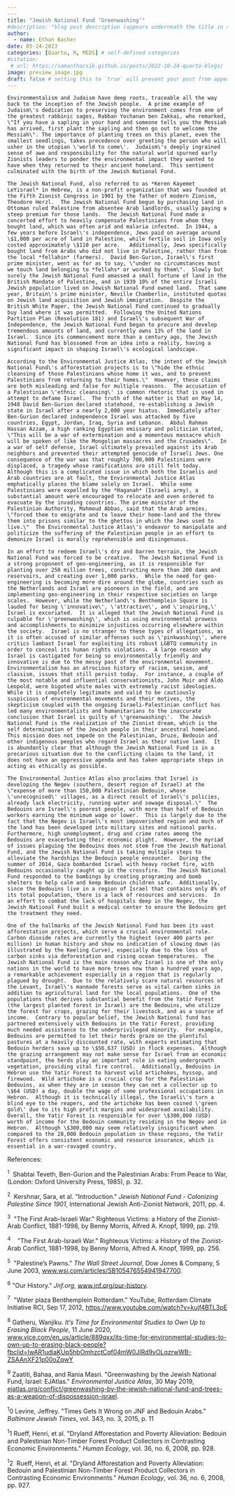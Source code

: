 ```yaml
---
---
title: "Jewish National Fund ‘Greenwashing’"
#description: "blog post description (appears underneath the title in smaller text) which is included on the listing page"
author:
  - name: Ethan Bacher
date: 05-24-2023
categories: [Quarto, R, MEDS] # self-defined categories
#citation: 
 # url: https://samanthacsik.github.io/posts/2022-10-24-quarto-blogs/ 
image: preview_image.jpg
draft: false # setting this to `true` will prevent your post from appearing on your listing page until you're ready!
---
```


	Environmentalism and Judaism have deep roots, traceable all the way back to the inception of the Jewish people.  A prime example of Judaism\'s dedication to preserving the environment comes from one of the greatest rabbinic sages, Rabban Yochanan ben Zakkai, who remarked, \"If you have a sapling in your hand and someone tells you the Messiah has arrived, first plant the sapling and then go out to welcome the Messiah\". The importance of planting trees on this planet, even the smallest seedlings, takes precedence over greeting the person who will usher in the utopian \'world to come\'.  Judaism\'s deeply ingrained sense of awe and responsibility for the natural world spurned early Zionists leaders to ponder the environmental impact they wanted to have when they returned to their ancient homeland.  This sentiment culminated with the birth of the Jewish National Fund.   

	The Jewish National Fund, also referred to as *Keren Kayemet LeYisrael* in Hebrew, is a non-profit organization that was founded at the Fifth Zionist Congress in 1901 by the father of modern Zionism, Theodore Herzl.  The Jewish National Fund begun by purchasing land in Ottoman ruled Palestine from absentee Arab landlords, usually paying a steep premium for those lands.  The Jewish National Fund made a concerted effort to heavily compensate Palestinians from whom they bought land, which was often arid and malaria infested.  In 1944, a few years before Israel\'s independence, Jews paid on average around \$1,000 per acre of land in Palestine, while fertile soil in Iowa only costed approximately \$110 per acre.   Additionally, Jews specifically bought land from Arabs who did not live in Palestine, rather than from the local *fellahin* (farmers).  David Ben-Gurion, Israel\'s first prime minister, went as for as to say, \"under no circumstances must we touch land belonging to *fellahs* or worked by them\".  Slowly but surely the Jewish National Fund amassed a small fortune of land in the British Mandate of Palestine, and in 1939 10% of the entire Israeli Jewish population lived on Jewish National Fund owned land.  That same year, Britain\'s prime minister, Neville Chamberlin, instituted quotas on Jewish land acquisition and Jewish immigration.  Despite the British White Paper, the Jewish National Fund continued to gradually buy land where it was permitted.  Following the United Nations Partition Plan (Resolution 181) and Israel\'s subsequent War of Independence, the Jewish National Fund began to procure and develop tremendous amounts of land, and currently owns 13% of the land in Israel.  Since its commencement more than a century ago, the Jewish National Fund has blossomed from an idea into a reality, having a significant impact in shaping Israel\'s ecological landscape.

	According to the Environmental Justice Atlas, the intent of the Jewish National Fund\'s afforestation projects is to \"hide the ethnic cleansing of those Palestinians whose home it was, and to prevent Palestinians from returning to their homes.\"  However, these claims are both misleading and false for multiple reasons.  The accusation of a Palestinian \'ethnic cleansing\' is common rhetoric that is used in attempt to defame Israel.  The truth of the matter is that on May 14, 1948 David Ben-Gurion declared statehood, re-establishing a Jewish state in Israel after a nearly 2,000 year hiatus.  Immediately after Ben-Gurion declared independence Israel was attacked by five countries, Egypt, Jordan, Iraq, Syria and Lebanon.  Abdul Rahman Hassan Azzam, a high ranking Egyptian emissary and politician stated, \"This will be a war of extermination and a momentous massacre which will be spoken of like the Mongolian massacres and the Crusades\".  In a war of self defense, Israel ultimately prevailed against its Arab neighbors and prevented their attempted genocide of Israeli Jews. One consequence of the war was that roughly 700,000 Palestinians were displaced, a tragedy whose ramifications are still felt today.  Although this is a complicated issue in which both the Israelis and Arab countries are at fault, the Environmental Justice Atlas emphatically places the blame solely on Israel.  While some Palestinians were expelled by the *Haganah* (Israeli army), a substantial amount were encouraged to relocate and even ordered to evacuate by the invading countries. The prime minister of the Palestinian Authority, Mahmoud Abbas, said that the Arab armies, \"forced them to emigrate and to leave their home-land and the threw them into prisons similar to the ghettos in which the Jews used to live.\"  The Environmental Justice Atlas\'s endeavor to manipulate and politicize the suffering of the Palestinian people in an effort to demonize Israel is morally reprehensible and disingenuous.  

	In an effort to redeem Israel\'s dry and barren terrain, the Jewish National Fund was forced to be creative.  The Jewish National Fund is a strong proponent of geo-engineering, as it is responsible for planting over 250 million trees, constructing more than 200 dams and reservoirs, and creating over 1,000 parks.  While the need for geo-engineering is becoming more dire around the globe, countries such as the Netherlands and Israel are pioneers in the field, and are implementing geo-engineering in their respective societies on large scales.  However, while the Netherland\'s Benthemplein Square is lauded for being \'innovative\', \'attractive\', and \'inspiring,\' Israel is excoriated.  It is alleged that the Jewish National Fund is culpable for \'greenwashing\', which is using environmental prowess and accomplishments to minimize injustices occurring elsewhere within the society.  Israel is no stranger to these types of allegations, as it is often accused of similar offenses such as \'pinkwashing\', where critics lambast Israel for exploiting its robust LGBTQ community in order to conceal its human rights violations.  A large reason why Israel is castigated for being so environmentally friendly and innovative is due to the messy past of the environmental movement. Environmentalism has an atrocious history of racism, sexism, and classism, issues that still persist today.  For instance, a couple of the most notable and influential conservationists, John Muir and Aldo Leopold, were bigoted white males with extremely racist ideologies.  While it is completely legitimate and valid to be cautiously suspicious of environmental movements and their motives, the skepticism coupled with the ongoing Israeli-Palestinian conflict has led many environmentalists and humanitarians to the inaccurate conclusion that Israel is guilty of \'greenwashing\'.  The Jewish National Fund is the realization of the Zionist dream, which is the self determination of the Jewish people in their ancestral homeland.  This mission does not impede on the Palestinian, Druze, Bedouin and other indigenous peoples who regard Israel as their native land.  It is abundantly clear that although the Jewish National Fund is in a precarious situation due to the conflicting claims to the land, it does not have an oppressive agenda and has taken appropriate steps in acting as ethically as possible.

	The Environmental Justice Atlas also proclaims that Israel is developing the Negev (southern, desert region of Israel) at the \"expense of more than 150,000 Palestinian Bedouin, whose \'unrecognised\' villages, as a direct result of Israel\'s policies, already lack electricity, running water and sewage disposal.\"  The Bedouins are Israel\'s poorest people, with more than half of Bedouin workers earning the minimum wage or lower.  This is largely due to the fact that the Negev is Israel\'s most impoverished region and much of the land has been developed into military sites and national parks.  Furthermore, high unemployment, drug and crime rates among the Bedouins are exacerbating their economic plight.  However, the myriad of issues plaguing the Bedouins does not stem from the Jewish National Fund, and the Jewish National Fund is taking multiple steps to alleviate the hardships the Bedouin people encounter.  During the summer of 2014, Gaza bombarded Israel with heavy rocket fire, with Bedouins occasionally caught up in the crossfire.  The Jewish National Fund responded to the bombings by creating programing and bomb shelters to help calm and keep Bedouin children safe.  Additionally, since the Bedouins live in a region of Israel that contains only 8% of its total population, there is a lack of resources and services.  In an effort to combat the lack of hospitals deep in the Negev, the Jewish National Fund built a medical center to ensure the Bedouins get the treatment they need.  

	One of the hallmarks of the Jewish National Fund has been its vast afforestation projects, which serve a crucial environmental role.  Carbon dioxide rates are currently the highest (over 400 parts per million) in human history and show no indication of slowing down (as illustrated by the Keeling Curve), especially due to the loss of carbon sinks via deforestation and rising ocean temperatures.  The Jewish National Fund is the main reason why Israel is one of the only nations in the world to have more trees now than a hundred years ago, a remarkable achievement especially in a region that is regularly plagued by drought.  Due to the relatively scare natural resources of the Levant, Israel\'s manmade forests serve as vital carbon sinks in addition to agricultural land for the local populations.  One of the populations that derives substantial benefit from the Yatir Forest (the largest planted forest in Israel) are the Bedouins, who utilize the forest for crops, grazing for their livestock, and as a source of income.  Contrary to popular belief, the Jewish National fund has partnered extensively with Bedouins in the Yatir Forest, providing much needed assistance to the underprivileged minority.  For example, Bedouins are permitted to let their herds graze on the plentiful pastures at a heavily discounted rate, with experts estimating that Bedouin herders save up to \$56,637 (USD) in flock expenses.  Although the grazing arrangement may not make sense for Israel from an economic standpoint, the herds play an important role in eating undergrowth vegetation, providing vital fire control.  Additionally, Bedouins in Hebron use the Yatir Forest to harvest wild artichokes, hyssop, and firewood.  Wild artichoke is a crucial crop for the Palestinian Bedouins, as when they are in season they can net a collector up to \$64 (USD) a day, double the wage of some professional occupations in Hebron.  Although it is technically illegal, the Israeli\'s turn a blind eye to the reapers, and the artichoke has been coined \'green gold\' due to its high profit margins and widespread availability.  Overall, the Yatir Forest is responsible for over \$300,000 (USD) worth of income for the Bedouin community residing in the Negev and in Hebron.  Although \$300,000 may seem relatively insignificant when compared to the 28,000 Bedouin population in these regions, the Yatir Forest offers consistent economic and resource insurance, which is essential in a war-ravaged country.

References:

^1^  Shabtai Teveth, Ben-Gurion and the Palestinian Arabs: From Peace to War, (London: Oxford University Press, 1985), p. 32.

^2^  Kershnar, Sara, et al. \"Introduction.\" *Jewish National Fund - Colonizing Palestine Since 1901*, International Jewish Anti-Zionist Network, 2011, pp. 4.

^3^  \"The First Arab-Israeli War.\" Righteous Victims: a History of the Zionist-Arab Conflict, 1881-1998, by Benny Morris, Alfred A. Knopf, 1999, pp. 219.

^4^    \"The First Arab-Israeli War.\" Righteous Victims: a History of the Zionist-Arab Conflict, 1881-1998, by Benny Morris, Alfred A. Knopf, 1999, pp. 256.

^5^  \"Palestine's Pawns.\" *The Wall Street Journal*, Dow Jones & Company, 5 June 2003, [www.wsj.com/articles/SB105476554941947700](http://www.wsj.com/articles/SB105476554941947700).

^6^ \"Our History.\" *Jnf.org*, [www.jnf.org/our-history](http://www.jnf.org/our-history).

^7^  \"Water plaza Benthemplein Rotterdam.\" YouTube, Rotterdam Climate Initiative RCI, Sep 17, 2012, <https://www.youtube.com/watch?v=kujf4BTL3pE>

^8^ Gatheru, Wanjiku. *It's Time for Environmental Studies to Own Up to Erasing Black People*, 11 June 2020, [www.vice.com/en_us/article/889qxx/its-time-for-environmental-studies-to-own-up-to-erasing-black-people?fbclid=IwAR1udiaKUp5hbOmhzctCqf04mW0JIRd9vOLqzrwWB-ZSAAnXF21p00oZqwY](http://www.vice.com/en_us/article/889qxx/its-time-for-environmental-studies-to-own-up-to-erasing-black-people?fbclid=IwAR1udiaKUp5hbOmhzctCqf04mW0JIRd9vOLqzrwWB-ZSAAnXF21p00oZqwY)

^9^ Zaatiti, Bahaa, and Rania Masri. \"Greenwashing by the Jewish National Fund, Israel: EJAtlas.\" *Environmental Justice Atlas*, 30 May 2019, [ejatlas.org/conflict/greenwashing-by-the-jewish-national-fund-and-trees-as-a-weapon-of-dispossession-israel](http://ejatlas.org/conflict/greenwashing-by-the-jewish-national-fund-and-trees-as-a-weapon-of-dispossession-israel).

^1^0 Levine, Jeffrey. \"Times Gets It Wrong on JNF and Bedouin Arabs.\" *Baltimore Jewish Times*, vol. 343, no. 3, 2015, p. 11

^1^1 Rueff, Henri, et al. \"Dryland Afforestation and Poverty Alleviation: Bedouin and Palestinian Non-Timber Forest Product Collectors in Contrasting Economic Environments.\" *Human Ecology*, vol. 36, no. 6, 2008, pp. 928.

^1^2  Rueff, Henri, et al. \"Dryland Afforestation and Poverty Alleviation: Bedouin and Palestinian Non-Timber Forest Product Collectors in Contrasting Economic Environments.\" *Human Ecology*, vol. 36, no. 6, 2008, pp. 927.
